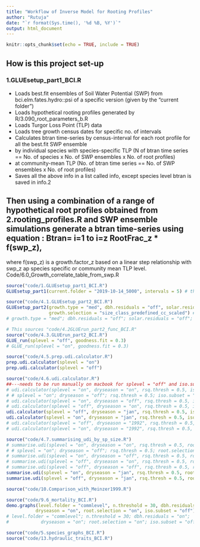 ```yaml
---
title: "Workflow of Inverse Model for Rooting Profiles"
author: "Rutuja"
date: "`r format(Sys.time(), '%d %B, %Y')`"
output: html_document
---
```


```r
knitr::opts_chunk$set(echo = TRUE, include = TRUE)
```

## How is this project set-up

### 1.GLUEsetup_part1_BCI.R

 * Loads best.fit ensembles of Soil Water Potential (SWP) from bci.elm.fates.hydro::psi of a specific version (given by the "current folder")
 * Loads hypothetical rooting profiles generated by R/3.090_root_parameters_b.R
 * Loads Turgor Loss Point (TLP) data
 * Loads tree growth census dates for specific no. of intervals
 * Calculates btran time-series by census-interval for each root profile for all the best.fit SWP ensemble
  + by individual species with species-specific TLP (N of btran time series == No. of species x No. of SWP ensembles x No. of root profiles)
  + at community-mean TLP (No. of btran time series == No. of SWP ensembles x No. of root profiles)
  * Saves all the above info in a list called info, except species level btran is saved in info.2
 
## Then using a combination of a range of hypothetical root profiles obtained from 2.rooting_profiles.R and SWP ensemble simulations generate a btran time-series using equation : Btran= i=1 to i=z RootFrac_z * f(swp_z),
where f(swp_z) is a growth.factor_z based on a linear step relationship with swp_z ap species specific or community mean TLP level.
Code/6.0_Growth_correlate_table_from_swp.R

```r
source("code/1.GLUEsetup_part1_BCI.R")
GLUEsetup_part1(current.folder = "2019-10-14_5000", intervals = 5) # this can take 30 min to get btran by nsam
```

```r
source("code/4.1.GLUEsetup_part2_BCI.R")
GLUEsetup_part2(growth.type = "med", dbh.residuals = "off", solar.residuals = "off", 
                growth.selection = "size_class_predefined_cc_scaled") #"size_class_varying_non_cc") #n.ensembles = 100000
# growth.type = "med"; dbh.residuals = "off"; solar.residuals = "off"; growth.selection = "size_class_predefined_cc_scaled"
```

```r
# This sources "code/4.2GLUErun_part2_func_BCI.R"
source("code/4.3.GLUErun_part2_BCI.R")
GLUE_run(splevel = "off", goodness.fit = 0.3)
# GLUE_run(splevel = "on", goodness.fit = 0.3)
```

<!-- ```{r Chunk 2.4.0, eval = TRUE} -->
<!-- source("code/4.4.Best-fit_param_BCI.R") -->
<!-- # bestfit.param(splevel = "on") -->
<!-- bestfit.param(splevel = "off") -->
<!-- ``` -->

```r
source("code/4.5.prep.udi.calculator.R")
prep.udi.calculator(splevel = "on")
prep.udi.calculator(splevel = "off")
```

```r
source("code/4.6.udi.calculator.R")
##---needs to be run manually on macbook for splevel = "off" and iso.subset = "off"---
# udi.calculator(splevel = "on", dryseason = "on", rsq.thresh = 0.5, iso.subset = "on") ## udi is not calculated below this rsq.thresh
# # splevel = "on"; dryseason = "off"; rsq.thresh = 0.5; iso.subset = "on"
# udi.calculator(splevel = "on", dryseason = "off", rsq.thresh = 0.5, iso.subset = "on") 
# udi.calculator(splevel = "off", dryseason = "on", rsq.thresh = 0.5, iso.subset = "on")
udi.calculator(splevel = "off", dryseason = "jan", rsq.thresh = 0.5, iso.subset = "on")
udi.calculator(splevel = "on", dryseason = "jan", rsq.thresh = 0.5, iso.subset = "on")
# udi.calculator(splevel = "off", dryseason = "1992", rsq.thresh = 0.5, iso.subset = "off") 
# udi.calculator(splevel = "on", dryseason = "1992", rsq.thresh = 0.5, iso.subset = "off")
```

```r
source("code/4.7.summarising_udi_by_sp_size.R")
# summarise.udi(splevel = "on", dryseason = "on", rsq.thresh = 0.5, root.selection = "on", iso.subset = "on")
# # splevel = "on"; dryseason = "off"; rsq.thresh = 0.5; root.selection = "on"; iso.subset = "off"
# summarise.udi(splevel = "on", dryseason = "off", rsq.thresh = 0.5, root.selection = "on", iso.subset = "on")
# summarise.udi(splevel = "off", dryseason = "on", rsq.thresh = 0.5, root.selection = "on", iso.subset = "on")
# summarise.udi(splevel = "off", dryseason = "off", rsq.thresh = 0.5, root.selection = "on", iso.subset = "on")
summarise.udi(splevel = "on", dryseason = "jan", rsq.thresh = 0.5, root.selection = "on", iso.subset = "on")
summarise.udi(splevel = "off", dryseason = "jan", rsq.thresh = 0.5, root.selection = "on", iso.subset = "on")
```

```r
source("code/10.Comparison_with_Meinzer1999.R")
```

```r
source("code/9.6_mortality_BCI.R")
demo.graphs(level.folder = "commlevel", n.threshold = 30, dbh.residuals = "on", 
           dryseason = "on", root.selection = "on", iso.subset = "off")
# level.folder = "commlevel"; n.threshold = 30; dbh.residuals = "on";
#            dryseason = "on"; root.selection = "on"; iso.subset = "off"
```

```r
source("code/5.species_graphs_BCI.R")
source("code/13.hydraulic_traits_BCI.R")
```
